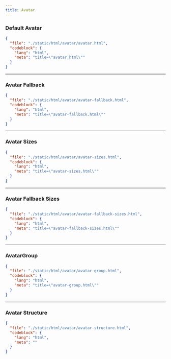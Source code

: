 ```yaml
---
title: Avatar
---
```


### Default Avatar

<ComponentPreview src="/avatar/avatar" />

```json doc-gen:file
{
  "file": "./static/html/avatar/avatar.html",
  "codeblock": {
    "lang": "html",
    "meta": "title=\"avatar.html\""
  }
}
```

---

### Avatar Fallback

<ComponentPreview src="/avatar/avatar-fallback" />

```json doc-gen:file
{
  "file": "./static/html/avatar/avatar-fallback.html",
  "codeblock": {
    "lang": "html",
    "meta": "title=\"avatar-fallback.html\""
  }
}
```

---

### Avatar Sizes

<ComponentPreview className="flex-col md:flex-row" src="/avatar/avatar-sizes" />

```json doc-gen:file
{
  "file": "./static/html/avatar/avatar-sizes.html",
  "codeblock": {
    "lang": "html",
    "meta": "title=\"avatar-sizes.html\""
  }
}
```

---

### Avatar Fallback Sizes

<ComponentPreview src="/avatar/avatar-fallback-sizes" className="flex-col md:flex-row" />

```json doc-gen:file
{
  "file": "./static/html/avatar/avatar-fallback-sizes.html",
  "codeblock": {
    "lang": "html",
    "meta": "title=\"avatar-fallback-sizes.html\""
  }
}
```

---

### AvatarGroup

<ComponentPreview src="/avatar/avatar-group" />

```json doc-gen:file
{
  "file": "./static/html/avatar/avatar-group.html",
  "codeblock": {
    "lang": "html",
    "meta": "title=\"avatar-group.html\""
  }
}
```

---

### Avatar Structure

```json doc-gen:file
{
  "file": "./static/html/avatar/avatar-structure.html",
  "codeblock": {
    "lang": "html",
    "meta": ""
  }
}
```